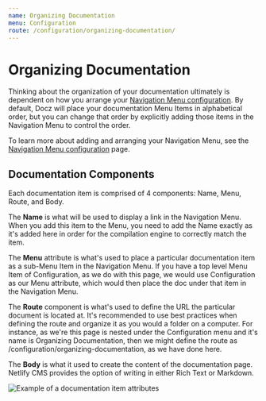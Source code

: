 ```yaml
---
name: Organizing Documentation
menu: Configuration
route: /configuration/organizing-documentation/
---
```

# Organizing Documentation

Thinking about the organization of your documentation ultimately is dependent on how you arrange your [Navigation Menu configuration](/configuration/navigation-menu/). By default, Docz will place your documentation Menu Items in alphabetical order, but you can change that order by explicitly adding those items in the Navigation Menu to control the order.

To learn more about adding and arranging your Navigation Menu, see the [Navigation Menu configuration](/configuration/navigation-menu/) page.

## Documentation Components

Each documentation item is comprised of 4 components: Name, Menu, Route, and Body.

The **Name** is what will be used to display a link in the Navigation Menu. When you add this item to the Menu, you need to add the Name exactly as it's added here in order for the compilation engine to correctly match the item.

The **Menu** attribute is what's used to place a particular documentation item as a sub-Menu Item in the Navigation Menu. If you have a top level Menu Item of Configuration, as we do with this page, we would use Configuration as our Menu attribute, which would then place the doc under that item in the Navigation Menu.

The **Route** component is what's used to define the URL the particular document is located at. It's recommended to use best practices when defining the route and organize it as you would a folder on a computer. For instance, as we're this page is nested under the Configuration menu and it's name is Organizing Documentation, then we might define the route as /configuration/organizing-documentation, as we have done here.

The **Body** is what it used to create the content of the documentation page. Netlify CMS provides the option of writing in either Rich Text or Markdown.

![Example of a documentation item attributes](/images/uploads/documentation-item-fields.jpg)
